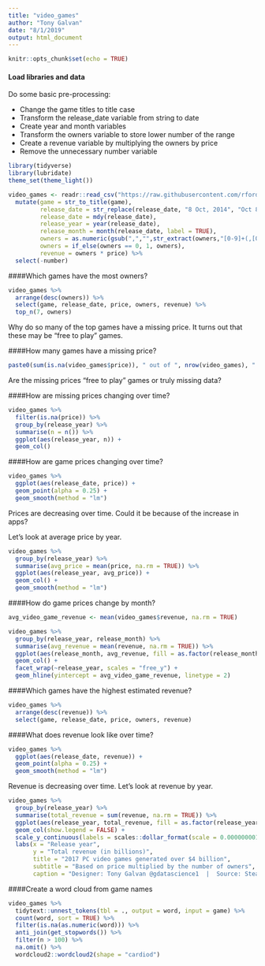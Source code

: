 ```yaml
---
title: "video_games"
author: "Tony Galvan"
date: "8/1/2019"
output: html_document
---
```


```r
knitr::opts_chunk$set(echo = TRUE)
```

#### Load libraries and data
Do some basic pre-processing:

* Change the game titles to title case
* Transform the release_date variable from string to date
* Create year and month variables
* Transform the owners variable to store lower number of the range
* Create a revenue variable by multiplying the owners by price
* Remove the unnecessary number variable

```r
library(tidyverse)
library(lubridate)
theme_set(theme_light())

video_games <- readr::read_csv("https://raw.githubusercontent.com/rfordatascience/tidytuesday/master/data/2019/2019-07-30/video_games.csv") %>%
  mutate(game = str_to_title(game),
         release_date = str_replace(release_date, "8 Oct, 2014", "Oct 8, 2014"),
         release_date = mdy(release_date),
         release_year = year(release_date),
         release_month = month(release_date, label = TRUE),
         owners = as.numeric(gsub(",","",str_extract(owners,"[0-9]+(,[0-9]+)*"))),
         owners = if_else(owners == 0, 1, owners),
         revenue = owners * price) %>%
  select(-number)
```

####Which games have the most owners?

```r
video_games %>%
  arrange(desc(owners)) %>%
  select(game, release_date, price, owners, revenue) %>%
  top_n(7, owners)
```

Why do so many of the top games have a missing price.  It turns out that these may be "free to play" games.

####How many games have a missing price?

```r
paste0(sum(is.na(video_games$price)), " out of ", nrow(video_games), " = ", round(100*sum(is.na(video_games$price))/nrow(video_games), 2), "%")
```

Are the missing prices "free to play" games or truly missing data?

####How are missing prices changing over time?

```r
video_games %>%
  filter(is.na(price)) %>%
  group_by(release_year) %>%
  summarise(n = n()) %>%
  ggplot(aes(release_year, n)) + 
  geom_col()
```


####How are game prices changing over time?

```r
video_games %>%
  ggplot(aes(release_date, price)) + 
  geom_point(alpha = 0.25) + 
  geom_smooth(method = "lm")
```

Prices are decreasing over time.  Could it be because of the increase in apps?

Let's look at average price by year.

```r
video_games %>%
  group_by(release_year) %>%
  summarise(avg_price = mean(price, na.rm = TRUE)) %>%
  ggplot(aes(release_year, avg_price)) + 
  geom_col() +
  geom_smooth(method = "lm")
```


####How do game prices change by month?

```r
avg_video_game_revenue <- mean(video_games$revenue, na.rm = TRUE)

video_games %>%
  group_by(release_year, release_month) %>%
  summarise(avg_revenue = mean(revenue, na.rm = TRUE)) %>%
  ggplot(aes(release_month, avg_revenue, fill = as.factor(release_month))) + 
  geom_col() + 
  facet_wrap(~release_year, scales = "free_y") +
  geom_hline(yintercept = avg_video_game_revenue, linetype = 2)
```


####Which games have the highest estimated revenue?

```r
video_games %>%
  arrange(desc(revenue)) %>%
  select(game, release_date, price, owners, revenue)
```


####What does revenue look like over time?

```r
video_games %>%
  ggplot(aes(release_date, revenue)) + 
  geom_point(alpha = 0.25) +
  geom_smooth(method = "lm")
```

Revenue is decreasing over time.  Let's look at revenue by year.

```r
video_games %>%
  group_by(release_year) %>%
  summarise(total_revenue = sum(revenue, na.rm = TRUE)) %>%
  ggplot(aes(release_year, total_revenue, fill = as.factor(release_year))) + 
  geom_col(show.legend = FALSE) +
  scale_y_continuous(labels = scales::dollar_format(scale = 0.000000001, suffix = "B")) + 
  labs(x = "Release year",
       y = "Total revenue (in billions)",
       title = "2017 PC video games generated over $4 billion",
       subtitle = "Based on price multiplied by the number of owners",
       caption = "Designer: Tony Galvan @gdatascience1  |  Source: Steam Spy")
```


####Create a word cloud from game names

```r
video_games %>%
  tidytext::unnest_tokens(tbl = ., output = word, input = game) %>%
  count(word, sort = TRUE) %>%
  filter(is.na(as.numeric(word))) %>%
  anti_join(get_stopwords()) %>%
  filter(n > 100) %>%
  na.omit() %>%
  wordcloud2::wordcloud2(shape = "cardiod")
```

